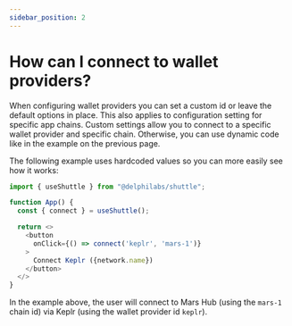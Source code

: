 ```yaml
---
sidebar_position: 2
---
```


# How can I connect to wallet providers?

When configuring wallet providers you can set a custom id or leave the default options in place. This also applies to configuration setting for specific app chains. Custom settings allow you to connect to a specific wallet provider and specific chain. Otherwise, you can use dynamic code like in the example on the previous page.

The following example uses hardcoded values so you can more easily see how it works:

```ts
import { useShuttle } from "@delphilabs/shuttle";

function App() {
  const { connect } = useShuttle();

  return <>
    <button
      onClick={() => connect('keplr', 'mars-1')}
    >
      Connect Keplr ({network.name})
    </button>
  </>
}
```

In the example above, the user will connect to Mars Hub (using the `mars-1` chain id) via Keplr (using the wallet provider id `keplr`).